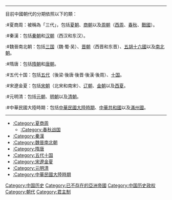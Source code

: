 {{catmore}}
----
目前中國朝代的分期依照以下的類：
:#夏商周：被稱為「三代」，包括[[夏朝|夏朝]]、[[商朝|商朝]]以及[[周朝|周朝]]（[[西周|西周]]、[[春秋时期|春秋]]、[[戰國_(中國)|戰國]]）。
:#秦漢：包括[[秦朝|秦朝]]和[[汉朝|汉朝]]（西汉和东汉）。
:#魏晉南北朝：包括[[三国|三国]]（魏·蜀·吴）、[[晋朝|晋朝]]（西晋和东晋）、[[十六国|五胡十六國]]以及[[南北朝|南北朝]]。
:#隋唐：包括[[隋朝|隋朝]]和[[唐朝|唐朝]]。
:#五代十国：包括[[五代|五代]]（後梁·後唐·後晋·後漢·後周）、[[十国|十国]]。
:#宋遼金夏：包括[[宋朝|宋朝]]（北宋和南宋）、[[辽朝|辽朝]]、[[金朝|金朝]]以及[[西夏|西夏]]。
:#元明清：包括[[元朝|元朝]]、[[明朝|明朝]]以及[[清朝|清朝]]。
:#中華民國大陸時期：包括[[中華民國大陸時期|中華民國大陸時期]]、[[中華共和國|中華共和國]]以及[[滿州國|滿州國]]。

----
* [[:Category:夏商周|:Category:夏商周]]
** [[:Category:春秋战国|:Category:春秋战国]]
* [[:Category:秦漢|:Category:秦漢]]
* [[:Category:魏晉南北朝|:Category:魏晉南北朝]]
* [[:Category:隋唐|:Category:隋唐]]
* [[:Category:五代十国|:Category:五代十国]]
* [[:Category:宋遼金夏|:Category:宋遼金夏]]
* [[:Category:元明清|:Category:元明清]]
* [[:Category:中華民國大陸時期|:Category:中華民國大陸時期]]
{{Commonscat|Dynasties of China}}

[[Category:中国历史|Category:中国历史]]
[[Category:已不存在的亞洲帝國|Category:已不存在的亞洲帝國]]
[[Category:中国历史政权|Category:中国历史政权]]
[[Category:朝代|Category:朝代]]
[[Category:君主制|Category:君主制]]